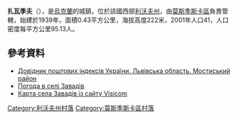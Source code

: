 {{coord|49|46|18|N|23|15|3|E|scale:100000|display=title}}

'''扎瓦季夫'''（{{lang-uk|Завадів}}），是[[烏克蘭|烏克蘭]]的城鎮，位於該國西部[[利沃夫州|利沃夫州]]，由[[莫斯季斯卡區|莫斯季斯卡區]]負責管轄，始建於1939年，面積0.43平方公里，海拔高度222米，2001年人口41，人口密度每平方公里95.13人。

==參考資料==
*[http://www.uaidx.com/13/294/index Довідник поштових індексів України. Львівська область. Мостиський район] {{Wayback|url=http://www.uaidx.com/13/294/index |date=20161018190804 }}
* [http://weather.in.ua/ua/l'vovskaja/8073 Погода в селі Завадів] {{Wayback|url=http://weather.in.ua/ua/l'vovskaja/8073 |date=20111221161246 }}
* [https://web.archive.org/web/20191026053756/https://maps.visicom.ua/ Карта села Завадів із сайту Visicom]

[[Category:利沃夫州村落|Category:利沃夫州村落]]
[[Category:莫斯季斯卡區村落|Category:莫斯季斯卡區村落]]


{{Lviv-geo-stub}}